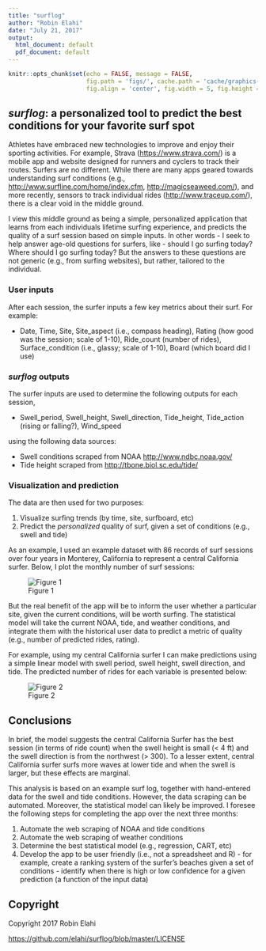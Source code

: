 ```yaml
---
title: "surflog"
author: "Robin Elahi"
date: "July 21, 2017"
output:
  html_document: default
  pdf_document: default
---
```


```r
knitr::opts_chunk$set(echo = FALSE, message = FALSE, 
                      fig.path = 'figs/', cache.path = 'cache/graphics-', 
                      fig.align = 'center', fig.width = 5, fig.height = 5, fig.show = 'hold', cache = TRUE, par = TRUE)

```

## *surflog*: a personalized tool to predict the best conditions for your favorite surf spot 

Athletes have embraced new technologies to improve and enjoy their sporting activities.  For example, Strava (<https://www.strava.com/>) is a mobile app and website designed for runners and cyclers to track their routes. Surfers are no different. While there are many apps geared towards understanding surf conditions (e.g., <http://www.surfline.com/home/index.cfm>, <http://magicseaweed.com/>), and more recently, sensors to track individual rides (<http://www.traceup.com/>), there is a clear void in the middle ground.  

I view this middle ground as being a simple, personalized application that learns from each individuals lifetime surfing experience, and predicts the quality of a surf session based on simple inputs. In other words - I seek to help answer age-old questions for surfers, like - should I go surfing today? Where should I go surfing today? But the answers to these questions are not generic (e.g., from surfing websites), but rather, tailored to the individual. 

### User inputs
After each session, the surfer inputs a few key metrics about their surf. 
For example:

  - Date, Time, Site, Site_aspect (i.e., compass heading), Rating (how good was the session; scale of 1-10), Ride_count (number of rides), Surface_condition (i.e., glassy; scale of 1-10), Board (which board did I use)
  
### *surflog* outputs
The surfer inputs are used to determine the following outputs for each session, 

  - Swell_period, Swell_height, Swell_direction, Tide_height, Tide_action (rising or falling?), Wind_speed

using the following data sources:

  - Swell conditions scraped from NOAA <http://www.ndbc.noaa.gov/>
  - Tide height scraped from <http://tbone.biol.sc.edu/tide/>

### Visualization and prediction

The data are then used for two purposes:

  1. Visualize surfing trends (by time, site, surfboard, etc)
  2. Predict the *personalized* quality of surf, given a set of conditions (e.g., swell and tide)

As an example, I used an example dataset with 86 records of surf sessions over four years in Monterey, California to represent a central California surfer. Below, I plot the monthly number of surf sessions:

![Figure 1](../figs/plot_dat_yrm_n.png)

But the real benefit of the app will be to inform the user whether a particular site, given the current conditions, will be worth surfing. The statistical model will take the current NOAA, tide, and weather conditions, and integrate them with the historical user data to predict a metric of quality (e.g., number of predicted rides, rating). 

For example, using my central California surfer I can make predictions using a simple linear model with swell period, swell height, swell direction, and tide. The predicted number of rides for each variable is presented below:

![Figure 2](../figs/plot_lm_effects_ridecount.png)

## Conclusions

In brief, the model suggests the central California Surfer has the best session (in terms of ride count) when the swell height is small (< 4 ft) and the swell direction is from the northwest (> 300).  To a lesser extent, central California surfer surfs more waves at lower tide and when the swell is larger, but these effects are marginal. 

This analysis is based on an example surf log, together with hand-entered data for the swell and tide conditions. However, the data scraping can be automated. Moreover, the statistical model can likely be improved. I foresee the following steps for completing the app over the next three months:

  1. Automate the web scraping of NOAA and tide conditions
  2. Automate the web scraping of weather conditions
  3. Determine the best statistical model (e.g., regression, CART, etc)
  4. Develop the app to be user friendly (i.e., not a spreadsheet and R)
    - for example, create a ranking system of the surfer's beaches given a set of conditions
    - identify when there is high or low confidence for a given prediction (a function of the input data)
  

## Copyright
Copyright 2017 Robin Elahi

<https://github.com/elahi/surflog/blob/master/LICENSE>


